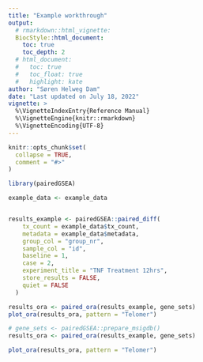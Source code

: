 ```yaml
---
title: "Example workthrough"
output: 
  # rmarkdown::html_vignette:
  BiocStyle::html_document:
    toc: true
    toc_depth: 2
  # html_document:
  #   toc: true
  #   toc_float: true
  #   highlight: kate
author: "Søren Helweg Dam"
date: "Last updated on July 18, 2022"
vignette: >
  %\VignetteIndexEntry{Reference Manual}
  %\VignetteEngine{knitr::rmarkdown}
  %\VignetteEncoding{UTF-8}
---
```


```r
knitr::opts_chunk$set(
  collapse = TRUE,
  comment = "#>"
)
```

```r
library(pairedGSEA)

example_data <- example_data


results_example <- pairedGSEA::paired_diff(
    tx_count = example_data$tx_count,
    metadata = example_data$metadata,
    group_col = "group_nr",
    sample_col = "id",
    baseline = 1,
    case = 2,
    experiment_title = "TNF Treatment 12hrs",
    store_results = FALSE,
    quiet = FALSE
  )

results_ora <- paired_ora(results_example, gene_sets)
plot_ora(results_ora, pattern = "Telomer")

```


```r
# gene_sets <- pairedGSEA::prepare_msigdb()
results_ora <- paired_ora(results_example, gene_sets)
```


```r

plot_ora(results_ora, pattern = "Telomer")

```

